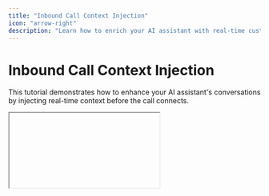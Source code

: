 ```yaml
---
title: "Inbound Call Context Injection"
icon: "arrow-right"
description: "Learn how to enrich your AI assistant with real-time customer data"
---
```


# Inbound Call Context Injection

This tutorial demonstrates how to enhance your AI assistant's conversations by injecting real-time context before the call connects.

<iframe
iframe>

## What You'll Learn

- Setting up the Inbound Call trigger
- Fetching lates product data from WooCommerce
- Structuring context for the AI

## Prerequisites

- Lacy.ai account with inbound numbers
- WooCommerce integration
- AI assistant configured for context injection
